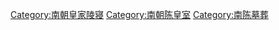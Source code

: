 [[Category:南朝皇家陵寝|Category:南朝皇家陵寝]]
[[Category:南朝陈皇室|Category:南朝陈皇室]]
[[Category:南陈墓葬|Category:南陈墓葬]]